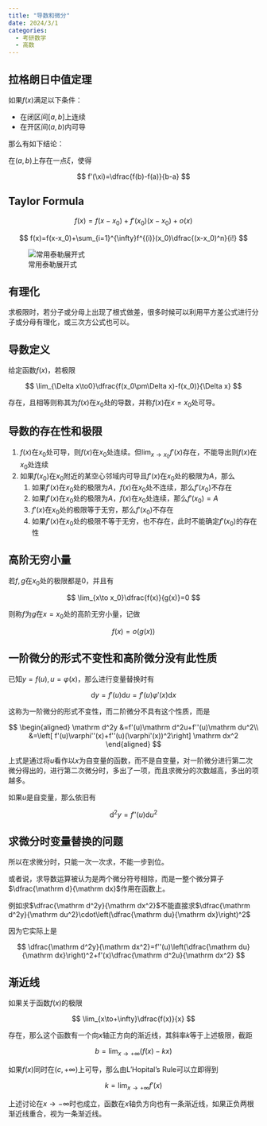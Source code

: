 ```yaml
---
title: "导数和微分"
date: 2024/3/1
categories:
  - 考研数学
  - 高数
---
```


## 拉格朗日中值定理

如果$f(x)$满足以下条件：

- 在闭区间$[a,b]$上连续
- 在开区间$(a,b)$内可导

那么有如下结论：

在$(a,b)$上存在一点$\xi$，使得

$$
f'(\xi)=\dfrac{f(b)-f(a)}{b-a}
$$

## Taylor Formula

$$
f(x)=f(x-x_0)+f'(x_0)(x-x_0)+o(x)
$$

$$
f(x)=f(x-x_0)+\sum_{i=1}^{\infty}f^{(i)}(x_0)\dfrac{(x-x_0)^n}{i!}
$$

![常用泰勒展开式](常用泰勒展开式1.png)

## 有理化

求极限时，若分子或分母上出现了根式做差，很多时候可以利用平方差公式进行分子或分母有理化，或三次方公式也可以。

## 导数定义

给定函数$f(x)$，若极限

$$
\lim_{\Delta x\to0}\dfrac{f(x_0\pm\Delta x)-f(x_0)}{\Delta x}
$$

存在，且相等则称其为$f(x)$在$x_0$处的导数，并称$f(x)$在$x=x_0$处可导。

## 导数的存在性和极限

1. $f(x)$在$x_0$处可导，则$f(x)$在$x_0$处连续。但$\lim_{x\to x_0}f'(x)$存在，不能导出则$f(x)$在$x_0$处连续
2. 如果$f(x_0)$在$x_0$附近的某空心邻域内可导且$f'(x)$在$x_0$处的极限为$A$，那么
    1. 如果$f'(x)$在$x_0$处的极限为$A$，$f(x)$在$x_0$处不连续，那么$f'(x_0)$不存在
    2. 如果$f'(x)$在$x_0$处的极限为$A$，$f(x)$在$x_0$处连续，那么$f'(x_0)=A$
    3. $f'(x)$在$x_0$处的极限等于无穷，那么$f'(x_0)$不存在
    4. 如果$f'(x)$在$x_0$处的极限不等于无穷，也不存在，此时不能确定$f'(x_0)$的存在性

## 高阶无穷小量

若$f,g$在$x_0$处的极限都是0，并且有

$$
\lim_{x\to x_0}\dfrac{f(x)}{g(x)}=0
$$

则称$f$为$g$在$x=x_0$处的高阶无穷小量，记做

$$
f(x)=o(g(x))
$$

## 一阶微分的形式不变性和高阶微分没有此性质

已知$y=f(u),u=\varphi(x)$，那么进行变量替换时有

$$
\mathrm dy=f'(u)\mathrm du=f'(u)\varphi'(x)\mathrm dx
$$

这称为一阶微分的形式不变性，而二阶微分不具有这个性质，而是

$$
\begin{aligned}
\mathrm d^2y
&=f'(u)\mathrm d^2u+f''(u)\mathrm du^2\\
&=\left[
f'(u)\varphi''(x)+f''(u)(\varphi'(x))^2\right]
\mathrm dx^2
\end{aligned}
$$

上式是通过将$u$看作以$x$为自变量的函数，而不是自变量，对一阶微分进行第二次微分得出的，进行第二次微分时，多出了一项，而且求微分的次数越高，多出的项越多。

如果$u$是自变量，那么依旧有

$$
\mathrm d^2y=f''(u)\mathrm du^2
$$

:::{.callout-note}
## 求微分时变量替换的问题
所以在求微分时，只能一次一次求，不能一步到位。

或者说，求导数运算被认为是两个微分符号相除，而是一整个微分算子$\dfrac{\mathrm d}{\mathrm dx}$作用在函数上。

例如求$\dfrac{\mathrm d^2y}{\mathrm dx^2}$不能直接求$\dfrac{\mathrm d^2y}{\mathrm du^2}\cdot\left(\dfrac{\mathrm du}{\mathrm dx}\right)^2$

因为它实际上是

$$
\dfrac{\mathrm d^2y}{\mathrm dx^2}=f''(u)\left(\dfrac{\mathrm du}{\mathrm dx}\right)^2+f'(x)\dfrac{\mathrm d^2u}{\mathrm dx^2}
$$
:::

## 渐近线

如果关于函数$f(x)$的极限

$$
\lim_{x\to+\infty}\dfrac{f(x)}{x}
$$

存在，那么这个函数有一个向$x$轴正方向的渐近线，其斜率$k$等于上述极限，截距

$$
b=\lim_{x\to+\infty}(f(x)-kx)
$$

:::{.callout-note}
如果$f(x)$同时在$(c,+\infty)$上可导，那么由L'Hopital's Rule可以立即得到

$$
k=\lim_{x\to+\infty}f'(x)
$$
:::

上述讨论在$x\to-\infty$时也成立，函数在$x$轴负方向也有一条渐近线，如果正负两根渐近线重合，视为一条渐近线。

